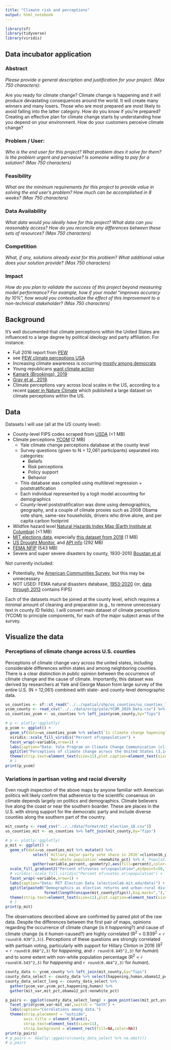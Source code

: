 ```yaml
---
title: "Climate risk and perceptions"
output: html_notebook
---
```


```r
library(sf)
library(tidyverse)
library(viridis)
```

## Data incubator application

### Abstract

*Please provide a general description and justification for your project. (Max 750 characters):*

Are you ready for climate change? Climate change is happening and it will produce devastating consequences around the world. It will create many winners and many losers. Those who are most prepared are most likely to avoid falling into the latter category. How do you know if you're prepared? Creating an effective plan for climate change starts by understanding how you depend on your environment. How do your customers perceive climate change?

### Problem / User:

*Who is the end user for this project? What problem does it solve for them? Is the problem urgent and pervasive? Is someone willing to pay for a solution? (Max 750 characters)*

### Feasibility

*What are the minimum requirements for this project to provide value in solving the end user's problem? How much can be accomplished in 8 weeks? (Max 750 characters)*

### Data Availability

*What data would you ideally have for this project? What data can you reasonably access? How do you reconcile any differences between these sets of resources? (Max 750 characters)*

### Competition

*What, if any, solutions already exist for this problem? What additional value does your solution provide? (Max 750 characters)*

### Impact

*How do you plan to validate the success of this project beyond measuring model performance? For example, how if your model "improves accuracy by 10%", how would you contextualize the effect of this improvement to a non-technical stakeholder? (Max 750 characters)*

## Background

It's well documented that climate perceptions within the United States are influenced to a large degree by political ideology and party affiliation. For instance:

* Full 2016 report from [PEW](https://www.pewresearch.org/science/2016/10/04/public-views-on-climate-change-and-climate-scientists/)
* see [PEW climate perceptions USA](https://www.pewresearch.org/science/2019/11/25/u-s-public-views-on-climate-and-energy/)
* Increasing climate awareness is occurring [mostly among democrats](https://www.pewresearch.org/fact-tank/2019/08/28/u-s-concern-about-climate-change-is-rising-but-mainly-among-democrats/)
* Young republicans [want climate action](https://www.vox.com/2019/11/25/20981768/climate-change-pew-opinion-poll-republicans-ok-boomer)
* [Kamark (Brookings), 2019](https://www.brookings.edu/research/the-challenging-politics-of-climate-change/)
* [Gray et al., 2019](https://www.sciencedirect.com/science/article/pii/S2214629619301227).
* Climate perceptions vary across local scales in the US, according to a recent [paper in Nature Climate](https://www.nature.com/articles/nclimate2583) which published a large dataset on climate perceptions within the US.


## Data

Datasets I will use (all at the US county level):

* County-level FIPS codes scraped from [USDA](https://www.nrcs.usda.gov/wps/portal/nrcs/detail/national/home/?cid=nrcs143_013697) (<1 MB)
* Climate perceptions [YCOM](https://climatecommunication.yale.edu/visualizations-data/ycom-us/) (2 MB)
    + Yale climate change perceptions database at the county level
    + Survey questions (given to N = 12,061 participants) separated into categories:
        + Beliefs
        + Risk perceptions
        + Policy support
        + Behavior
    + This database was compiled using multilevel regression + poststratification
    + Each individual represented by a logit model accounting for demographics
    + County-level poststratification was done using demographics, geography, and a couple of climate proxies such as 2008 Obama vote share, same-sex households, drivers who drive alone, and per capita carbon footprint
* Wildfire hazard level [Natural Hazards Index Map (Earth Institute at Columbia)](https://ncdp.columbia.edu/library/mapsmapping-projects/us-natural-hazards-index/) (<1 MB)
* [MIT elections data](https://electionlab.mit.edu/data), especially [this dataset from 2018](https://github.com/MEDSL/2018-elections-unoffical) (1 MB)
* [US Drought Monitor](https://droughtmonitor.unl.edu/Data/DataDownload/ComprehensiveStatistics.aspx), and [API info](https://droughtmonitor.unl.edu/WebServiceInfo.aspx#comp) (292 MB)
* [FEMA NFIP](https://www.fema.gov/media-library/assets/documents/180374) (543 MB)
* Severe and super severe disasters by county, 1930-2010 [Boustan et al](https://theconversation.com/new-data-set-explores-90-years-of-natural-disasters-in-the-us-78382)

Not currently included:

* Potentially, the [American Communities Survey](https://www.census.gov/acs/www/data/data-tables-and-tools/), but this may be unnecessary
* NOT USED: FEMA natural disasters database, [1953-2020](https://www.fema.gov/openfema-dataset-disaster-declarations-summaries-v1) (or, [data through 2013](https://www.fema.gov/data-sets) contains FIPS)

Each of the datasets much be joined at the county level, which requires a minimal amount of cleaning and preparation (e.g., to remove unnecessary text in county ID fields). I will convert main dataset of climate perceptions (YCOM) to principle components, for each of the major subject areas of the survey.

## Visualize the data

### Perceptions of climate change across U.S. counties

Perceptions of climate change vary across the united states, including considerable differences within states and among neighboring counties. There is a clear distinction in public opinion between the occurrence of climate change and the cause of climate. Importantly, this dataset was derived by researchers at Yale and George Mason from large survey of the entire U.S. (N = 12,061) combined with state- and county-level demographic data.

```r
us_counties <- sf::st_read("../../spatial/shp/us_counties/us_counties_laea.shp")
ycom_county <- read_csv("../../data/orig/yale/YCOM_2019_Data.csv") %>% filter(GeoType=="County") %>% rename(fips=GEOID)
us_counties_ycom <- us_counties %>% left_join(ycom_county,by="fips")

# p <- plotly::ggplotly(
p_ycom <- ggplot() + 
  geom_sf(data=us_counties_ycom %>% select(`Is climate change hapening?`=happening,`Is it caused by humans?`=human) %>% gather(variable,percent,-geometry),aes(fill=percent),color=NA) +
  viridis::scale_fill_viridis("Percent of\npopulation") +
  facet_wrap(~variable,nrow=1) +
  labs(caption="Data: Yale Program on Climate Change Communication (climatecommunication.yale.edu)") +
  ggtitle("Perceptions of climate change across the United States (3,142 counties)") +
  theme(strip.text=element_text(size=11),plot.caption=element_text(size=10))
  # )
print(p_ycom)
```

### Variations in partisan voting and racial diversity

Even rough inspection of the above maps by anyone familiar with American politics will likely confirm that adherence to the scientific consensus on climate depends largely on politics and demographics. Climate believers live along the coast or near the southern boarder. These are places in the U.S. with strong support for the democratic party and include diverse counties along the southern part of the country.

```r
mit_county <- read_csv("../../data/format/mit_election_18.csv")]
us_counties_mit <- us_counties %>% left_join(mit_county,by="fips")

# p <- plotly::ggplotly(
p_mit <- ggplot() + 
  geom_sf(data=us_counties_mit %>% mutate() %>% 
            select(`Hillary major-party vote share in 2016`=clinton16_pct,
                   `Non-white population`=nonwhite_pct) %>% #,`Population in urban areas`=urban_pct) %>% 
            gather(variable,percent,-geometry),aes(fill=percent),color=NA) +
  scale_fill_gradient2("Percent of\nvotes or\npopulation",midpoint=50,limits=c(0,100)) +
  # viridis::scale_fill_viridis("Percent of\nvotes or\npopulation") +
  facet_wrap(~variable,nrow=1) +
  labs(caption="Data: MIT Election Data (electionlab.mit.edu/data)") +
  ggtitle(paste0("Demographics as election returns and urban-rural divide (",
                 format(length(unique(mit_county$fips)),big.mark=",")," counties)")) +
  theme(strip.text=element_text(size=11),plot.caption=element_text(size=10))
  # )
print(p_mit)
```

The observations described above are confirmed by paired plot of the raw data. Despite the differences between the first pair of maps, opinions regarding the occurrence of climate change (is it *happening*?) and cause of climate change (is it *human*-caused?) are highly correlated (R^2^ = 0.939^2^ = `r round(0.939^2,3)`). Perceptions of these questions are strongly correlated with partisan voting, particularly with support for Hillary Clinton in 2016 (R^2^ = `r round(0.868^2,3)` for *happening*, and `r round(0.845^2,3)` for *human*) and to some extent with non-white population percentage (R^2^ = `r round(0.543^2,3)` for *happening* and `r round(0.464^2,3)` for *human*).

```r
county_data <- ycom_county %>% left_join(mit_county,by="fips")
county_data_select <- county_data %>% select(happening,human,obama12_pct,clinton16_pct,nonwhite_pct)
county_data_select_long <- county_data_select %>% 
  gather(ycom_var,ycom_pct,happening,human) %>% 
  gather(mit_var,mit_pct,obama12_pct:nonwhite_pct)

p_pairs <- ggplot(county_data_select_long) + geom_point(aes(mit_pct,ycom_pct)) +
  facet_grid(ycom_var~mit_var,switch = "both") +
  labs(caption="Correlations among data.")
  theme(strip.placement = "outside",
        axis.title = element_blank(),
        strip.text=element_text(size=11),
        strip.background = element_rect(fill=NA,color=NA))
print(p_pairs)
# p_pairs <- GGally::ggpairs(county_data_select %>% na.omit())
# p_pairs
```




